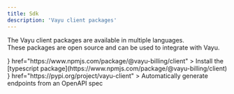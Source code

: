 ```yaml
---
title: Sdk
description: 'Vayu client packages'
---
```


The Vayu client packages are available in multiple languages. <br/>
These packages are open source and can be used to integrate with Vayu.

<CardGroup cols={2}>
  <Card
    title="TypeScript"
    icon={<img src="../..//static/img/typescript.svg"/>}
    href="https://www.npmjs.com/package/@vayu-billing/client"
  >
   Install the [typescript package](https://www.npmjs.com/package/@vayu-billing/client)

  </Card>
  <Card
    icon={<img src="../..//static/img/python.svg" width="100px"/>}
    href="https://pypi.org/project/vayu-client"
  >
    Automatically generate endpoints from an OpenAPI spec
  </Card>
</CardGroup>
